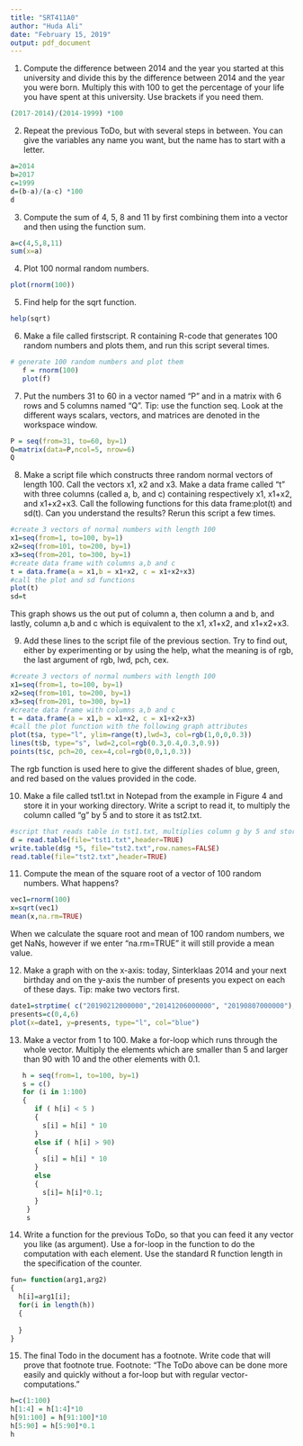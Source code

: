```yaml
---
title: "SRT411A0"
author: "Huda Ali"
date: "February 15, 2019"
output: pdf_document
---
```


1) Compute the difference between 2014 and the year you started at this university and divide this by the difference between 2014 and the year you  were  born. Multiply this with 100 to get the percentage of your life you have spent at this university. Use brackets if you need them.

```r
(2017-2014)/(2014-1999) *100
``` 

2) Repeat the previous ToDo, but with several steps in between. You  can  give  the  variables any name you want, but the name has to start with a letter.

```r
a=2014
b=2017
c=1999
d=(b-a)/(a-c) *100
d
```

3) Compute the sum of 4, 5, 8 and 11 by first combining them into a vector and then using the function sum.

```r
a=c(4,5,8,11)
sum(x=a) 
```

4) Plot 100 normal random numbers.

```r
plot(rnorm(100))
```
5) Find help for the sqrt function.

```r
help(sqrt) 
```

6) Make a file called firstscript. R containing R-code that generates 100 random numbers and plots them, and run this script several times.

```r
# generate 100 random numbers and plot them
   f = rnorm(100)
   plot(f)
```

7) Put the numbers 31 to 60 in a vector named "P" and in a matrix with 6 rows and 5 columns named "Q". Tip: use the function seq. Look at the different ways scalars, vectors, and matrices are denoted in the workspace window.

```r
P = seq(from=31, to=60, by=1)
Q=matrix(data=P,ncol=5, nrow=6)
Q
```

8) Make a script file which constructs three random normal vectors of length 100. Call the vectors x1, x2 and x3. Make a data frame called "t" with three columns (called a, b, and c) containing respectively x1, x1+x2, and x1+x2+x3. Call the following functions for this data frame:plot(t) and sd(t). Can you understand the results? Rerun this script a few times.

```r
#create 3 vectors of normal numbers with length 100 
x1=seq(from=1, to=100, by=1)
x2=seq(from=101, to=200, by=1)
x3=seq(from=201, to=300, by=1)
#create data frame with columns a,b and c 
t = data.frame(a = x1,b = x1+x2, c = x1+x2+x3)
#call the plot and sd functions
plot(t)
sd=t   
```
This graph shows us the out put of column a, then column a and b, and lastly, column a,b and c which is equivalent to the x1, x1+x2, and x1+x2+x3. 

9) Add these lines to the script file of the previous section. Try to find out, either by experimenting or by using the help, what the meaning is of rgb, the last argument of rgb, lwd, pch, cex.

```r
#create 3 vectors of normal numbers with length 100 
x1=seq(from=1, to=100, by=1)
x2=seq(from=101, to=200, by=1)
x3=seq(from=201, to=300, by=1)
#create data frame with columns a,b and c 
t = data.frame(a = x1,b = x1+x2, c = x1+x2+x3)
#call the plot function with the following graph attributes
plot(t$a, type="l", ylim=range(t),lwd=3, col=rgb(1,0,0,0.3))
lines(t$b, type="s", lwd=2,col=rgb(0.3,0.4,0.3,0.9))
points(t$c, pch=20, cex=4,col=rgb(0,0,1,0.3))
```
The rgb function is used here to give the different shades of blue, green, and red based on the values provided in the code.

10) Make a file  called tst1.txt in Notepad from the example in Figure 4 and store it in your working directory. Write a script to read it, to multiply the column called "g" by 5 and to store it as tst2.txt.

```r
#script that reads table in tst1.txt, multiplies column g by 5 and stores in file called tst2.txt
d = read.table(file="tst1.txt",header=TRUE)
write.table(d$g *5, file="tst2.txt",row.names=FALSE) 
read.table(file="tst2.txt",header=TRUE) 
```
11) Compute the mean of the square root of a vector  of  100  random  numbers. What happens?

```r
vec1=rnorm(100)  
x=sqrt(vec1) 
mean(x,na.rm=TRUE)
```
When we calculate the square root and mean of 100 random numbers, we get NaNs, however if we enter "na.rm=TRUE" it will still provide a mean value.

12) Make a graph  with on the x-axis: today, Sinterklaas 2014 and your next birthday and on the y-axis the number of presents you expect on each of these days. Tip: make two vectors first.

```r
date1=strptime( c("20190212000000","20141206000000", "20190807000000"),format="%Y%m%d%H%M%S")
presents=c(0,4,6)
plot(x=date1, y=presents, type="l", col="blue") 
```

13) Make a vector from 1 to 100. Make a for-loop which runs through the whole vector. Multiply the elements which are smaller than 5 and larger than 90 with 10 and the other elements with 0.1.

```r
   h = seq(from=1, to=100, by=1)
   s = c()
   for (i in 1:100)
   {
      if ( h[i] < 5 )
      {
        s[i] = h[i] * 10
      }
      else if ( h[i] > 90) 
      { 
        s[i] = h[i] * 10
      } 
      else
      {
        s[i]= h[i]*0.1;
      } 
    }
    s
```
14) Write a function for the previous ToDo, so that you can feed it any vector you like (as argument). Use a for-loop  in  the  function to do the computation  with each element. Use the standard R function length in the specification of the counter.

```r
fun= function(arg1,arg2)
{
  h[i]=arg1[i];
  for(i in length(h))
  {
    
  }
}
```

15) The final Todo in the document has a footnote. Write code that will prove that footnote true. Footnote: "The  ToDo  above  can  be done more easily and quickly without a for-loop but with regular vector-computations."

```r
h=c(1:100) 
h[1:4] = h[1:4]*10
h[91:100] = h[91:100]*10 
h[5:90] = h[5:90]*0.1
h
```
